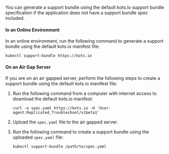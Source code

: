 You can generate a support bundle using the default kots.io support bundle specification if the application does not have a support bundle spec included.

#### In an Online Environment

In an online environment, run the following command to generate a support bundle using the default kots.io manifest file:

  ```
  kubectl support-bundle https://kots.io
  ```

#### On an Air Gap Server

If you are on an air gapped server, perform the following steps to create a support bundle using the default kots.io manifest file:

1. Run the following command from a computer with internet access to download the default kots.io manifest:

    ```
    curl -o spec.yaml https://kots.io -H 'User-agent:Replicated_Troubleshoot/v1beta1'
    ```

1. Upload the `spec.yaml` file to the air gapped server.

1. Run the following command to create a support bundle using the uploaded `spec.yaml` file:

    ```
    kubectl support-bundle /path/to/spec.yaml
    ```
